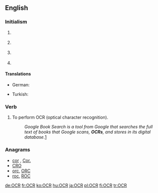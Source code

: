==English==

===Initialism===
{{en-initialism}}

# {{computing}} {{initialism of|optical character recognition|Optical Character Recognition}}
# {{education|UK}} {{initialism of|[[Oxford]], [[Cambridge]] & [[RSA]]}} {{gloss|examinations (board)}}
# {{politics|US}} {{initialism of|[[office|Office]] [[for]] [[civil rights|Civil Rights]]}}
# {{religion}} {{initialism of|[[office|Office]] [[of]] [[the]] [[chief|Chief]] [[Rabbi]]}}

====Translations====
{{trans-top}}
* German: {{t|de|OCR|f}}
{{trans-mid}}
* Turkish: {{t|tr|OKT}}
{{trans-bottom}}

===Verb===
{{en-verb|OCR|ing}}

# To perform OCR (optical character recognition).
#: ''Google Book Search is a tool from Google that searches the full text of books that Google scans, '''OCRs''', and stores in its digital database.''[http://en.wikipedia.org/wiki/Google_Book_Search]

===Anagrams===
* [[cor#English|cor]] , [[Cor.#English|Cor.]]
* [[CRO#English|CRO]]
* [[orc#English|orc]], [[ORC#English|ORC]]
* [[roc#English|roc]], [[ROC#English|ROC]]

[[de:OCR]]
[[fr:OCR]]
[[ko:OCR]]
[[hu:OCR]]
[[ja:OCR]]
[[pl:OCR]]
[[fi:OCR]]
[[tr:OCR]]